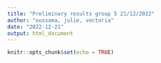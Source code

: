 ```yaml
---
title: "Preliminary results group 5 21/12/2022"
author: "oussama, julie, vectoria"
date: "2022-12-21"
output: html_document
---
```


```r
knitr::opts_chunk$set(echo = TRUE)
```

